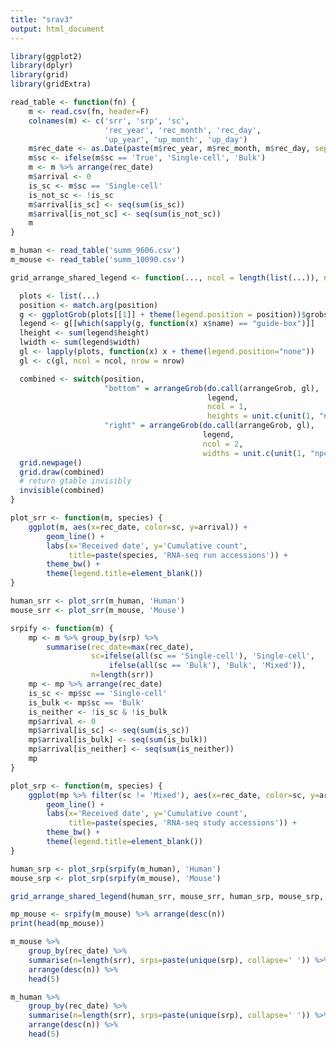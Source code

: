 ```yaml
---
title: "srav3"
output: html_document
---
```


```r
library(ggplot2)
library(dplyr)
library(grid)
library(gridExtra)
```

```r
read_table <- function(fn) {
    m <- read.csv(fn, header=F)
    colnames(m) <- c('srr', 'srp', 'sc',
                     'rec_year', 'rec_month', 'rec_day',
                     'up_year', 'up_month', 'up_day')
    m$rec_date <- as.Date(paste(m$rec_year, m$rec_month, m$rec_day, sep='.'), format='%Y.%m.%d')
    m$sc <- ifelse(m$sc == 'True', 'Single-cell', 'Bulk')
    m <- m %>% arrange(rec_date)
    m$arrival <- 0
    is_sc <- m$sc == 'Single-cell'
    is_not_sc <- !is_sc
    m$arrival[is_sc] <- seq(sum(is_sc))
    m$arrival[is_not_sc] <- seq(sum(is_not_sc))
    m
}

m_human <- read_table('summ_9606.csv')
m_mouse <- read_table('summ_10090.csv')
```

```r
grid_arrange_shared_legend <- function(..., ncol = length(list(...)), nrow = 1, position = c("bottom", "right")) {

  plots <- list(...)
  position <- match.arg(position)
  g <- ggplotGrob(plots[[1]] + theme(legend.position = position))$grobs
  legend <- g[[which(sapply(g, function(x) x$name) == "guide-box")]]
  lheight <- sum(legend$height)
  lwidth <- sum(legend$width)
  gl <- lapply(plots, function(x) x + theme(legend.position="none"))
  gl <- c(gl, ncol = ncol, nrow = nrow)

  combined <- switch(position,
                     "bottom" = arrangeGrob(do.call(arrangeGrob, gl),
                                            legend,
                                            ncol = 1,
                                            heights = unit.c(unit(1, "npc") - lheight, lheight)),
                     "right" = arrangeGrob(do.call(arrangeGrob, gl),
                                           legend,
                                           ncol = 2,
                                           widths = unit.c(unit(1, "npc") - lwidth, lwidth)))
  grid.newpage()
  grid.draw(combined)
  # return gtable invisibly
  invisible(combined)
}
```

```r
plot_srr <- function(m, species) {
    ggplot(m, aes(x=rec_date, color=sc, y=arrival)) +
        geom_line() +
        labs(x='Received date', y='Cumulative count',
             title=paste(species, 'RNA-seq run accessions')) +
        theme_bw() +
        theme(legend.title=element_blank())
}   

human_srr <- plot_srr(m_human, 'Human')
mouse_srr <- plot_srr(m_mouse, 'Mouse')
```

```r
srpify <- function(m) {
    mp <- m %>% group_by(srp) %>%
        summarise(rec_date=max(rec_date),
                  sc=ifelse(all(sc == 'Single-cell'), 'Single-cell',
                      ifelse(all(sc == 'Bulk'), 'Bulk', 'Mixed')),
                  n=length(srr))
    mp <- mp %>% arrange(rec_date)
    is_sc <- mp$sc == 'Single-cell'
    is_bulk <- mp$sc == 'Bulk'
    is_neither <- !is_sc & !is_bulk
    mp$arrival <- 0
    mp$arrival[is_sc] <- seq(sum(is_sc))
    mp$arrival[is_bulk] <- seq(sum(is_bulk))
    mp$arrival[is_neither] <- seq(sum(is_neither))
    mp
}
```

```r
plot_srp <- function(m, species) {
    ggplot(mp %>% filter(sc != 'Mixed'), aes(x=rec_date, color=sc, y=arrival)) +
        geom_line() +
        labs(x='Received date', y='Cumulative count',
             title=paste(species, 'RNA-seq study accessions')) +
        theme_bw() +
        theme(legend.title=element_blank())
}

human_srp <- plot_srp(srpify(m_human), 'Human')
mouse_srp <- plot_srp(srpify(m_mouse), 'Mouse')
```

```r
grid_arrange_shared_legend(human_srr, mouse_srr, human_srp, mouse_srp, nrow=2, ncol=2)
```

```r
mp_mouse <- srpify(m_mouse) %>% arrange(desc(n))
print(head(mp_mouse))
```

```r
m_mouse %>%
    group_by(rec_date) %>%
    summarise(n=length(srr), srps=paste(unique(srp), collapse=' ')) %>%
    arrange(desc(n)) %>%
    head(5)
```

```r
m_human %>%
    group_by(rec_date) %>%
    summarise(n=length(srr), srps=paste(unique(srp), collapse=' ')) %>%
    arrange(desc(n)) %>%
    head(5)
```
